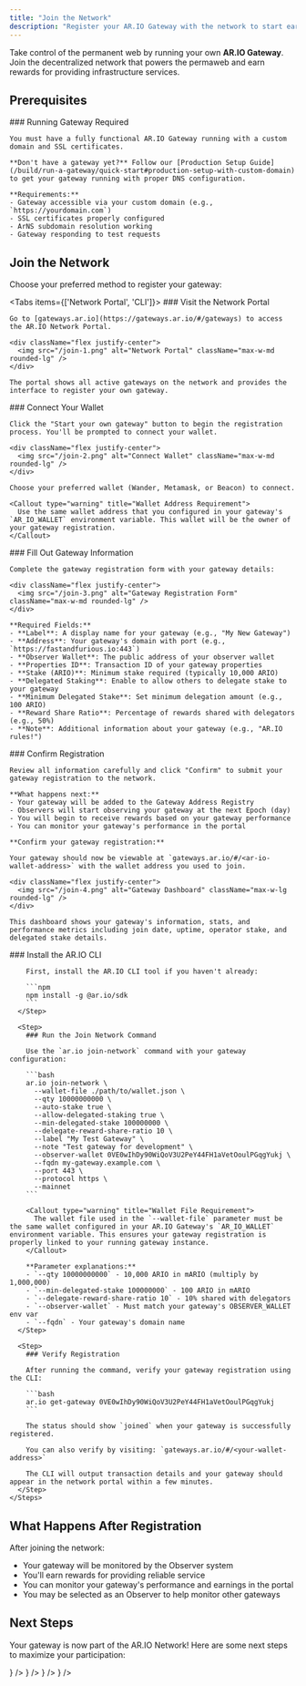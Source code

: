 ```yaml
---
title: "Join the Network"
description: "Register your AR.IO Gateway with the network to start earning rewards"
---
```



Take control of the permanent web by running your own **AR.IO Gateway**. Join the decentralized network that powers the permaweb and earn rewards for providing infrastructure services.

## Prerequisites

<Steps>
  <Step>
    ### Running Gateway Required

    You must have a fully functional AR.IO Gateway running with a custom domain and SSL certificates. 
    
    **Don't have a gateway yet?** Follow our [Production Setup Guide](/build/run-a-gateway/quick-start#production-setup-with-custom-domain) to get your gateway running with proper DNS configuration.

    **Requirements:**
    - Gateway accessible via your custom domain (e.g., `https://yourdomain.com`)
    - SSL certificates properly configured
    - ArNS subdomain resolution working
    - Gateway responding to test requests
  </Step>
</Steps>

## Join the Network

Choose your preferred method to register your gateway:

<Tabs items={['Network Portal', 'CLI']}>
  <Tab value="Network Portal">
    <Steps>
  <Step>
    ### Visit the Network Portal

    Go to [gateways.ar.io](https://gateways.ar.io/#/gateways) to access the AR.IO Network Portal.

    <div className="flex justify-center">
      <img src="/join-1.png" alt="Network Portal" className="max-w-md rounded-lg" />
    </div>
    
    The portal shows all active gateways on the network and provides the interface to register your own gateway.
  </Step>

  <Step>
    ### Connect Your Wallet

    Click the "Start your own gateway" button to begin the registration process. You'll be prompted to connect your wallet.

    <div className="flex justify-center">
      <img src="/join-2.png" alt="Connect Wallet" className="max-w-md rounded-lg" />
    </div>

    Choose your preferred wallet (Wander, Metamask, or Beacon) to connect.

    <Callout type="warning" title="Wallet Address Requirement">
      Use the same wallet address that you configured in your gateway's `AR_IO_WALLET` environment variable. This wallet will be the owner of your gateway registration.
    </Callout>
  </Step>

  <Step>
    ### Fill Out Gateway Information

    Complete the gateway registration form with your gateway details:

    <div className="flex justify-center">
      <img src="/join-3.png" alt="Gateway Registration Form" className="max-w-md rounded-lg" />
    </div>

    **Required Fields:**
    - **Label**: A display name for your gateway (e.g., "My New Gateway")
    - **Address**: Your gateway's domain with port (e.g., `https://fastandfurious.io:443`)
    - **Observer Wallet**: The public address of your observer wallet
    - **Properties ID**: Transaction ID of your gateway properties
    - **Stake (ARIO)**: Minimum stake required (typically 10,000 ARIO)
    - **Delegated Staking**: Enable to allow others to delegate stake to your gateway
    - **Minimum Delegated Stake**: Set minimum delegation amount (e.g., 100 ARIO)
    - **Reward Share Ratio**: Percentage of rewards shared with delegators (e.g., 50%)
    - **Note**: Additional information about your gateway (e.g., "AR.IO rules!")
  </Step>

  <Step>
    ### Confirm Registration

    Review all information carefully and click "Confirm" to submit your gateway registration to the network.

    **What happens next:**
    - Your gateway will be added to the Gateway Address Registry
    - Observers will start observing your gateway at the next Epoch (day)
    - You will begin to receive rewards based on your gateway performance
    - You can monitor your gateway's performance in the portal

    **Confirm your gateway registration:**

    Your gateway should now be viewable at `gateways.ar.io/#/<ar-io-wallet-address>` with the wallet address you used to join.

    <div className="flex justify-center">
      <img src="/join-4.png" alt="Gateway Dashboard" className="max-w-lg rounded-lg" />
    </div>

    This dashboard shows your gateway's information, stats, and performance metrics including join date, uptime, operator stake, and delegated stake details.
  </Step>
</Steps>

  </Tab>

  <Tab value="CLI">
    <Steps>
      <Step>
        ### Install the AR.IO CLI

        First, install the AR.IO CLI tool if you haven't already:

        ```npm
        npm install -g @ar.io/sdk
        ```
      </Step>

      <Step>
        ### Run the Join Network Command

        Use the `ar.io join-network` command with your gateway configuration:

        ```bash
        ar.io join-network \
          --wallet-file ./path/to/wallet.json \
          --qty 10000000000 \
          --auto-stake true \
          --allow-delegated-staking true \
          --min-delegated-stake 100000000 \
          --delegate-reward-share-ratio 10 \
          --label "My Test Gateway" \
          --note "Test gateway for development" \
          --observer-wallet 0VE0wIhDy90WiQoV3U2PeY44FH1aVetOoulPGqgYukj \
          --fqdn my-gateway.example.com \
          --port 443 \
          --protocol https \
          --mainnet
        ```

        <Callout type="warning" title="Wallet File Requirement">
          The wallet file used in the `--wallet-file` parameter must be the same wallet configured in your AR.IO Gateway's `AR_IO_WALLET` environment variable. This ensures your gateway registration is properly linked to your running gateway instance.
        </Callout>

        **Parameter explanations:**
        - `--qty 10000000000` - 10,000 ARIO in mARIO (multiply by 1,000,000)
        - `--min-delegated-stake 100000000` - 100 ARIO in mARIO
        - `--delegate-reward-share-ratio 10` - 10% shared with delegators
        - `--observer-wallet` - Must match your gateway's OBSERVER_WALLET env var
        - `--fqdn` - Your gateway's domain name
      </Step>

      <Step>
        ### Verify Registration

        After running the command, verify your gateway registration using the CLI:

        ```bash
        ar.io get-gateway 0VE0wIhDy90WiQoV3U2PeY44FH1aVetOoulPGqgYukj
        ```

        The status should show `joined` when your gateway is successfully registered.

        You can also verify by visiting: `gateways.ar.io/#/<your-wallet-address>`

        The CLI will output transaction details and your gateway should appear in the network portal within a few minutes.
      </Step>
    </Steps>

  </Tab>
</Tabs>

## What Happens After Registration

After joining the network:

- Your gateway will be monitored by the Observer system
- You'll earn rewards for providing reliable service
- You can monitor your gateway's performance and earnings in the portal
- You may be selected as an Observer to help monitor other gateways

## Next Steps

Your gateway is now part of the AR.IO Network! Here are some next steps to maximize your participation:

<Cards>
  <Card 
    title="Delegate to Gateways" 
    description="Participate in the network by delegating your stake to other gateways and earn rewards"
    href="/learn/staking"
    icon={<Target className="w-8 h-8" />}
  />
  <Card 
    title="Start Indexing Data" 
    description="Configure your gateway to index specific data types and optimize performance for your use case"
    href="/build/run-a-gateway/manage/optimized-indexing"
    icon={<Database className="w-8 h-8" />}
  />
  <Card 
    title="Use Wayfinder SDK" 
    description="Fetch data from your gateway and the network using the Wayfinder SDK for optimal routing"
    href="/build/access/wayfinder"
    icon={<Compass className="w-8 h-8" />}
  />
  <Card 
    title="Join the Community" 
    description="Connect with other gateway operators and get support from the AR.IO community"
    href="https://discord.gg/7zUPfN4D6g"
    icon={<Users className="w-8 h-8" />}
  />
</Cards>

